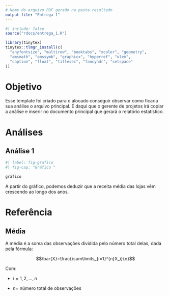 ```yaml
---
# Nome do arquivo PDF gerado na pasta resultado
output-file: "Entrega 1"
---
```


```r
#| include: false
source("rdocs/entrega_1.R")
```

```r
library(tinytex)
tinytex::tlmgr_install(c(
  "anyfontsize", "multirow", "booktabs", "xcolor", "geometry", 
  "amsmath", "amssymb", "graphicx", "hyperref", "ulem", 
  "caption", "float", "titlesec", "fancyhdr", "setspace"
))

```


# Objetivo

Esse template foi criado para o alocado conseguir observar como ficaria sua análise o arquivo principal. É daqui que o gerente de projetos irá copiar a análise e inserir no documento principal que gerará o relatório estatístico.


# Análises

## Análise 1

```r
#| label: fig-grafico
#| fig-cap: "Gráfico "

gráfico

```

A partir do gráfico, podemos deduzir que a receita média das lojas vêm crescendo ao longo dos anos.


# Referência
## Média

A média é a soma das observações dividida pelo número total delas, dada pela fórmula:

$$\bar{X}=\frac{\sum\limits_{i=1}^{n}X_i}{n}$$

Com:

-   $i = 1, \, 2, \, ..., \, n$

-   $n =$ número total de observações









